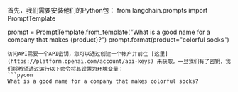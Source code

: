 首先，我们需要安装他们的Python包：
from langchain.prompts import PromptTemplate

prompt = PromptTemplate.from_template("What is a good name for a company that makes {product}?")
prompt.format(product="colorful socks")
```
访问API需要一个API密钥，您可以通过创建一个帐户并前往 [这里](https://platform.openai.com/account/api-keys) 来获取。一旦我们有了密钥，我们将希望通过运行以下命令将其设置为环境变量：
```pycon
What is a good name for a company that makes colorful socks?
```

